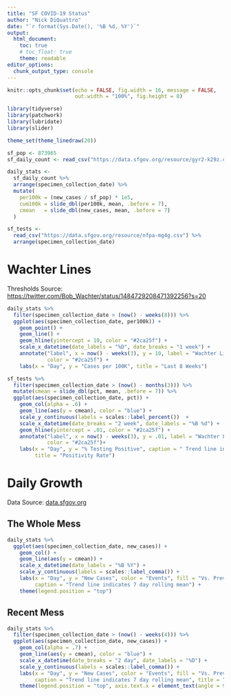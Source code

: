 ```yaml
---
title: "SF COVID-19 Status"
author: "Nick DiQuattro"
date: "`r format(Sys.Date(), '%B %d, %Y')`"
output:
  html_document:
    toc: true
    # toc_float: true
    theme: readable
editor_options: 
  chunk_output_type: console
---
```


```r
knitr::opts_chunk$set(echo = FALSE, fig.width = 16, message = FALSE,
                      out.width = "100%", fig.height = 8)

library(tidyverse)
library(patchwork)
library(lubridate)
library(slider)

theme_set(theme_linedraw(20))

sf_pop <- 873965
sf_daily_count <- read_csv("https://data.sfgov.org/resource/gyr2-k29z.csv")

daily_stats <-
  sf_daily_count %>% 
  arrange(specimen_collection_date) %>% 
  mutate(
    per100k = (new_cases / sf_pop) * 1e5,
    cum100k = slide_dbl(per100k, mean, .before = 7),
    cmean   = slide_dbl(new_cases, mean, .before = 7)
  )

sf_tests <-
  read_csv("https://data.sfgov.org/resource/nfpa-mg4g.csv") %>% 
  arrange(specimen_collection_date)
```

# Wachter Lines
Thresholds Source: <https://twitter.com/Bob_Wachter/status/1484729208471392256?s=20>

```r
daily_stats %>% 
  filter(specimen_collection_date > (now() - weeks(8))) %>% 
  ggplot(aes(specimen_collection_date, per100k)) +
    geom_point() +
    geom_line() +
    geom_hline(yintercept = 10, color = "#2ca25f") +
    scale_x_datetime(date_labels = "%D", date_breaks = "1 week") +
    annotate("label", x = now() - weeks(3), y = 10, label = "Wachter Line",
             color = "#2ca25f") +
    labs(x = "Day", y = "Cases per 100K", title = "Last 8 Weeks")

sf_tests %>% 
  filter(specimen_collection_date > (now() - months(3))) %>% 
  mutate(cmean = slide_dbl(pct, mean, .before = 7)) %>%
  ggplot(aes(specimen_collection_date, pct)) +
    geom_col(alpha = .6) +
    geom_line(aes(y = cmean), color = "blue") +
    scale_y_continuous(labels = scales::label_percent())  +
    scale_x_datetime(date_breaks = "2 week", date_labels = "%B %d") +
    geom_hline(yintercept = .01, color = "#2ca25f") +
    annotate("label", x = now() - weeks(3), y = .01, label = "Wachter Line",
             color = "#2ca25f")+
    labs(x = "Day", y = "% Testing Positive", caption = " Trend line indicates 7 day rolling mean.",
         title = "Positivity Rate")
```


# Daily Growth
Data Source: [data.sfgov.org](https://data.sfgov.org/COVID-19/COVID-19-Cases-Summarized-by-Date-Transmission-and/tvq9-ec9w)

## The Whole Mess

```r
daily_stats %>%
  ggplot(aes(specimen_collection_date, new_cases)) +
    geom_col() +
    geom_line(aes(y = cmean)) +
    scale_x_datetime(date_labels = "%B %Y") +
    scale_y_continuous(labels = scales::label_comma()) +
    labs(x = "Day", y = "New Cases", color = "Events", fill = "Vs. Previous Day",
         caption = "Trend line indicates 7 day rolling mean") +
    theme(legend.position = "top")
```

## Recent Mess
```r
daily_stats %>% 
  filter(specimen_collection_date > (now() - weeks(4))) %>% 
  ggplot(aes(specimen_collection_date, new_cases)) +
    geom_col(alpha = .7) +
    geom_line(aes(y = cmean), color = "blue") +
    scale_x_datetime(date_breaks = "2 day", date_labels = "%D") +
    scale_y_continuous(labels = scales::label_comma()) +
    labs(x = "Day", y = "New Cases", color = "Events", fill = "Vs. Previous Day",
         caption = "Trend line indicates 7 day rolling mean", title = "Last 4 Weeks") +
    theme(legend.position = "top", axis.text.x = element_text(angle = 90))
```
